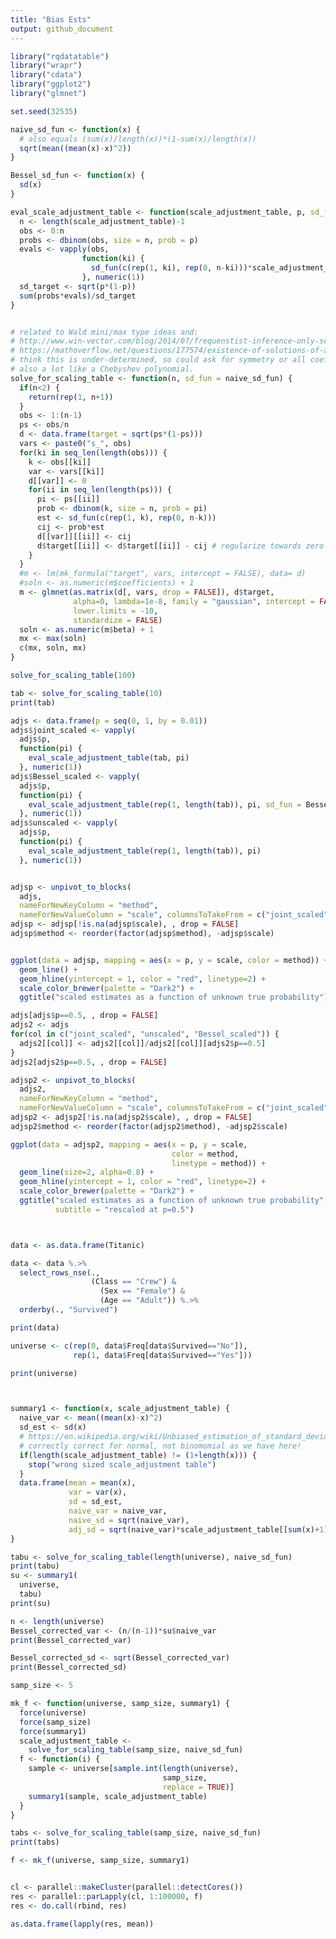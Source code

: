 ```yaml
---
title: "Bias Ests"
output: github_document
---
```


```r
library("rqdatatable")
library("wrapr")
library("cdata")
library("ggplot2")
library("glmnet")

set.seed(32535)

naive_sd_fun <- function(x) {
  # also equals (sum(x)/length(x))*(1-sum(x)/length(x))
  sqrt(mean((mean(x)-x)^2))
}

Bessel_sd_fun <- function(x) {
  sd(x)
}

eval_scale_adjustment_table <- function(scale_adjustment_table, p, sd_fun = naive_sd_fun) {
  n <- length(scale_adjustment_table)-1
  obs <- 0:n
  probs <- dbinom(obs, size = n, prob = p)
  evals <- vapply(obs,
                function(ki) {
                  sd_fun(c(rep(1, ki), rep(0, n-ki)))*scale_adjustment_table[[ki+1]]
                }, numeric(1))
  sd_target <- sqrt(p*(1-p))
  sum(probs*evals)/sd_target
}


# related to Wald mini/max type ideas and:
# http://www.win-vector.com/blog/2014/07/frequenstist-inference-only-seems-easy/
# https://mathoverflow.net/questions/177574/existence-of-solutions-of-a-polynomial-system 
# think this is under-determined, so could ask for symmetry or all coefs near 1.
# also a lot like a Chebyshev polynomial.
solve_for_scaling_table <- function(n, sd_fun = naive_sd_fun) {
  if(n<2) {
    return(rep(1, n+1))
  }
  obs <- 1:(n-1)
  ps <- obs/n
  d <- data.frame(target = sqrt(ps*(1-ps)))
  vars <- paste0("s_", obs)
  for(ki in seq_len(length(obs))) {
    k <- obs[[ki]]
    var <- vars[[ki]]
    d[[var]] <- 0
    for(ii in seq_len(length(ps))) {
      pi <- ps[[ii]]
      prob <- dbinom(k, size = n, prob = pi)
      est <- sd_fun(c(rep(1, k), rep(0, n-k)))
      cij <- prob*est
      d[[var]][[ii]] <- cij
      d$target[[ii]] <- d$target[[ii]] - cij # regularize towards zero
    }
  }
  #m <- lm(mk_formula("target", vars, intercept = FALSE), data= d)
  #soln <- as.numeric(m$coefficients) + 1
  m <- glmnet(as.matrix(d[, vars, drop = FALSE]), d$target, 
              alpha=0, lambda=1e-8, family = "gaussian", intercept = FALSE,
              lower.limits = -10,
              standardize = FALSE)
  soln <- as.numeric(m$beta) + 1
  mx <- max(soln)
  c(mx, soln, mx)
}

solve_for_scaling_table(100)

tab <- solve_for_scaling_table(10)
print(tab)

adjs <- data.frame(p = seq(0, 1, by = 0.01))
adjs$joint_scaled <- vapply(
  adjs$p,
  function(pi) {
    eval_scale_adjustment_table(tab, pi)
  }, numeric(1))
adjs$Bessel_scaled <- vapply(
  adjs$p,
  function(pi) {
    eval_scale_adjustment_table(rep(1, length(tab)), pi, sd_fun = Bessel_sd_fun)
  }, numeric(1))
adjs$unscaled <- vapply(
  adjs$p,
  function(pi) {
    eval_scale_adjustment_table(rep(1, length(tab)), pi)
  }, numeric(1))


adjsp <- unpivot_to_blocks(
  adjs, 
  nameForNewKeyColumn = "method", 
  nameForNewValueColumn = "scale", columnsToTakeFrom = c("joint_scaled", "unscaled", "Bessel_scaled"))
adjsp <- adjsp[!is.na(adjsp$scale), , drop = FALSE]
adjsp$method <- reorder(factor(adjsp$method), -adjsp$scale)


ggplot(data = adjsp, mapping = aes(x = p, y = scale, color = method)) +
  geom_line() +
  geom_hline(yintercept = 1, color = "red", linetype=2) + 
  scale_color_brewer(palette = "Dark2") + 
  ggtitle("scaled estimates as a function of unknown true probability")

adjs[adjs$p==0.5, , drop = FALSE]
adjs2 <- adjs
for(col in c("joint_scaled", "unscaled", "Bessel_scaled")) {
  adjs2[[col]] <- adjs2[[col]]/adjs2[[col]][adjs2$p==0.5]
}
adjs2[adjs2$p==0.5, , drop = FALSE]

adjsp2 <- unpivot_to_blocks(
  adjs2, 
  nameForNewKeyColumn = "method", 
  nameForNewValueColumn = "scale", columnsToTakeFrom = c("joint_scaled", "unscaled", "Bessel_scaled"))
adjsp2 <- adjsp2[!is.na(adjsp2$scale), , drop = FALSE]
adjsp2$method <- reorder(factor(adjsp2$method), -adjsp2$scale)

ggplot(data = adjsp2, mapping = aes(x = p, y = scale, 
                                    color = method,
                                    linetype = method)) +
  geom_line(size=2, alpha=0.8) +
  geom_hline(yintercept = 1, color = "red", linetype=2) + 
  scale_color_brewer(palette = "Dark2") + 
  ggtitle("scaled estimates as a function of unknown true probability",
          subtitle = "rescaled at p=0.5")



data <- as.data.frame(Titanic)

data <- data %.>% 
  select_rows_nse(., 
                  (Class == "Crew") & 
                    (Sex == "Female") & 
                    (Age == "Adult")) %.>%
  orderby(., "Survived")

print(data)

universe <- c(rep(0, data$Freq[data$Survived=="No"]),
              rep(1, data$Freq[data$Survived=="Yes"]))

print(universe)



summary1 <- function(x, scale_adjustment_table) {
  naive_var <- mean((mean(x)-x)^2)
  sd_est <- sd(x)
  # https://en.wikipedia.org/wiki/Unbiased_estimation_of_standard_deviation
  # correctly correct for normal, not binomomial as we have here!
  if(length(scale_adjustment_table) != (1+length(x))) {
    stop("wrong sized scale_adjustment table")
  }
  data.frame(mean = mean(x),
             var = var(x),
             sd = sd_est,
             naive_var = naive_var,
             naive_sd = sqrt(naive_var),
             adj_sd = sqrt(naive_var)*scale_adjustment_table[[sum(x)+1]])
}

tabu <- solve_for_scaling_table(length(universe), naive_sd_fun)
print(tabu)
su <- summary1(
  universe, 
  tabu)
print(su)

n <- length(universe)
Bessel_corrected_var <- (n/(n-1))*su$naive_var
print(Bessel_corrected_var)

Bessel_corrected_sd <- sqrt(Bessel_corrected_var)
print(Bessel_corrected_sd)

samp_size <- 5

mk_f <- function(universe, samp_size, summary1) {
  force(universe)
  force(samp_size)
  force(summary1)
  scale_adjustment_table <- 
    solve_for_scaling_table(samp_size, naive_sd_fun)
  f <- function(i) {
    sample <- universe[sample.int(length(universe), 
                                  samp_size, 
                                  replace = TRUE)]
    summary1(sample, scale_adjustment_table)
  }
}

tabs <- solve_for_scaling_table(samp_size, naive_sd_fun)
print(tabs)

f <- mk_f(universe, samp_size, summary1)


cl <- parallel::makeCluster(parallel::detectCores())
res <- parallel::parLapply(cl, 1:100000, f)
res <- do.call(rbind, res)

as.data.frame(lapply(res, mean))
```

